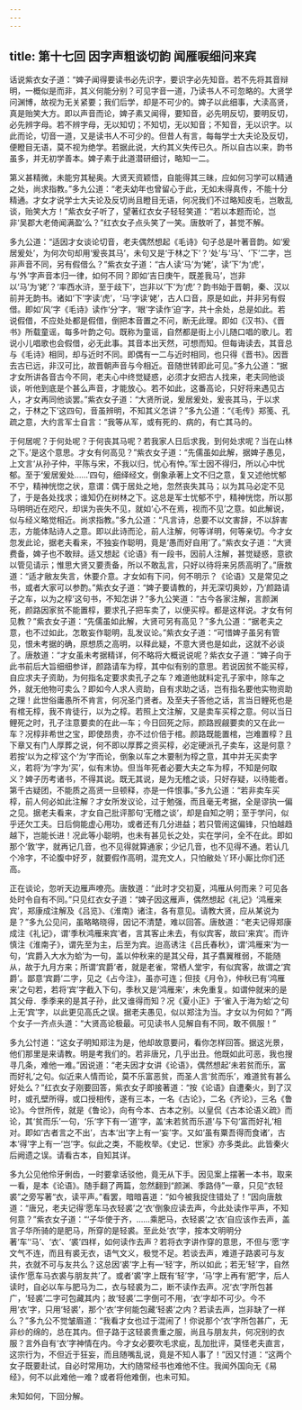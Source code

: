 ```yaml
---
---
---
```

title: 第十七回 因字声粗谈切韵 闻雁唳细问来宾
---



话说紫衣女子道：“婢子闻得要读书必先识字，要识字必先知音。若不先将其音辩明，一概似是而非，其义何能分别？可见字音一道，乃读书人不可忽略的。大贤学问渊博，故视为无关紧要；我们后学，却是不可少的。婢子以此细事，大渎高贤，真是贻笑大方。即以声音而论，婢子素又闻得，要知音，必先明反切，要明反切，必先辨字母。若不辨字母，无以知切；不知切，无以知音；不知音，无以识字。以此而论，切音一道，又是读书人不可少的。但昔人有言，每每学士大夫论及反切，便瞪目无语，莫不视为绝学。若据此说，大约其义失传已久。所以自古以来，韵书虽多，并无初学善本。婢子素于此道潜研细讨，略知一二。

第义甚精微，未能穷其秘奥。大贤天资颖悟，自能得其三昧，应如何习学可以精通之处，尚求指教。”多九公道：“老夫幼年也曾留心于此，无如未得真传，不能十分精通。才女才说学士大夫论及反切尚且瞪目无语，何况我们不过略知皮毛，岂敢乱谈，贻笑大方！”紫衣女子听了，望著红衣女子轻轻笑道：“若以本题而论，岂非‘吴郡大老倚闻满盈’么？”红衣女子点头笑了一笑。唐敖听了，甚觉不解。

多九公道：“适因才女谈论切音，老夫偶然想起《毛诗》句子总是叶著音韵。如‘爰居爰处’，为何次句却用‘爰丧其马’，未句又是‘于林之下’？‘处’与‘马’、‘下’二字，岂非声音不同，另有假借么？”紫衣女子道：“古人读‘马’为‘姥’，读‘下’为‘虎’，与‘外’字声音本归一律，如何不同？即如‘吉日庚午，既差我马’，岂非以‘马’为‘姥’？‘率西水浒，至于歧下’，岂非以‘下’为‘虎’？韵书始于晋朝，秦、汉以前并无韵书。诸如‘下’字读‘虎’，‘马’字读‘姥’，古人口音，原是如此，并非另有假借。即如‘风’字《毛诗》读作‘分’字，‘眼’字读作‘迫’字，共十余处，总是如此。若说假借，不应处处都是假借，倒把本音置之不问，断无此理。即如《汉书》、《晋书》所载童谣，每多叶韵之句。既称为童谣，自然都是街上小儿随口唱的歌儿。若说小儿唱歌也会假借，必无此事。其音本出天然，可想而知。但每诲读去，其音总与《毛诗》相同，却与近时不同。即偶有一二与近时相同，也只得《晋书》。因晋去古已远，非汉可比，故晋朝声音与今相近。音随世转即此可见。”多九公道：“据才女所讲各音古今不同，老夫心中终觉疑惑，必须才女把古人找来，老夫同他谈谈，听他到底是个甚么声音，才能放心。若不如此，这番高论，只好将来遇见古人，才女再同他谈罢。”紫衣女子道：“大贤所说，爰居爰处，爰丧其马，于以求之，于林之下’这四句，音虽辨明，不知其义怎讲？”多九公道：“《毛传》郑笺、孔疏之意，大约言军士自言：“我等从军，或有死的、病的，有亡其马的。

于何居呢？于何处呢？于何丧其马呢？若我家人日后求我，到何处求呢？当在山林之下。’是这个意思。才女有何高见？”紫衣女子道：“先儒虽如此解，据婢子愚见，上文言‘从孙子仲，平陈与宋，不我以归，忧心有忡。’军士因不得归，所以心中忧郁。至于‘爰居爰处……’四句，细绎经文，倒象承著上文不归之意，复又述他忧郁不宁，精神恍惚之状，意谓：偶于居处之地，忽然丧失其马；以为其马必定不见了，于是各处找求；谁知仍在树林之下。这总是军士忧郁不宁，精神恍惚，所以那马明明近在咫尺，却误为丧失不见，就如‘心不在焉，视而不见’之意。如此解说，似与经义略觉相近。尚求指教。”多九公道：“凡言诗，总要不以文害辞，不以辞害志，方能体贴诗人之意。即以此诗而沦，前人注解，何等详明，何等亲切。今才女忽发此论，据老夫看来，不独妄作聪明，竟是‘愚而好自用’了。”紫衣女子道：“大贤费备，婢子也不敢辩。适又想起《论语》有一段书，因前人注解，甚觉疑惑，意欲以管见请示；惟思大贤又要责备，所以不敢乱言，只好以待将来另质高明了。”唐敖道：“适才敝友失言，休要介意。才女如有下问，何不明示？《论语》又是常见之书，或者大家可以参酌。”紫衣女子道：“婢子要请教的，并无深切奥妙，乃‘颜路请子之车，以为之椁’这句书，不知怎讲？”多九公笑道：“古今各家注解，言颜渊死，颜路因家贫不能置椁，要求孔子把车卖了，以便买椁。都是这样说。才女有何见教？”紫衣女子道：“先儒虽如此解，大贤可另有高见？”多九公道：“据老夫之意，也不过如此，怎敢妄作聪明，乱发议论。”紫衣女子道：“可惜婢子虽另有管见，恨未考据的确，原想质之高明，以释此疑，不意大贤也是如此，这就不必谈了。唐敖道：“才女虽未考据精详，何不略将大概说说呢？紫衣女子道：“婢子向于此书前后大旨细细参详，颜路请车为椁，其中似有别的意思。若说因贫不能买椁，自应求夫子资助，为何指名定要求卖孔子之车？难道他就料定孔子家中，除车之外，就无他物可卖么？即如今人求人资助，自有求助之话，岂有指名要他实物资助之理！此世俗庸愚所不肯言，何况圣门贤者。及至夫子答他之话，言当日鲤死也是有棺无椁，我不肯徒行，以为之椁。若照上文注解，又是卖车买椁之意。何以当日鲤死之时，孔子注意要卖的在此—车；今日回死之际，颜路觊觎要卖的又在此一车？况椁非希世之宝，即使昂贵，亦不过价倍于棺。颜路既能置棺，岂难置椁？且下章又有门人厚葬之说，何不即以厚葬之资买椁，必定硬派孔子卖车，这是何意？若按‘以为之椁’这个‘为’字而论，倒象以车之木要制为椁之意，其中并无买卖字义，若将‘为’字为‘买’，似有末协。但当年死者必要大夫之车为椁，不知是何取义？婢子历考诸书，不得其说。既无其说，是为无稽之谈，只好存疑，以待能者。第千古疑团，不能质之高贤一旦顿释，亦是一件恨事。”多九公道：“若非卖车买椁，前人何必如此注解？才女所发议论，过于勉强，而且毫无考据，全是谬执一偏之见。据老夫看来，才女自己批评那句‘无稽之谈’，却是自知之明；至于学问，似乎还欠工夫。日后倘能虚心用功，或者还有几分进益；若只管闹这偏锋，只怕越趋越下，岂能长进！况此等小聪明，也未有甚见长之处，实在学问，全不在此。即如那个‘敦’字，就再记几音，也不见得就算通家；少记几音，也不见得不通。若认几个冷字，不论腹中好歹，就要假作高明，混充文人，只怕敝处丫环小厮比你们还高。

正在谈论，忽听天边雁声嘹亮。唐敖道：“此时才交初夏，鸿雁从何而来？可见各处时令自有不同。”只见红衣女子道：“婢子因这雁声，偶然想起《礼记》‘鸿雁来宾’，郑康成注解及《吕览》、《淮南》诸注，各有意见。请教大贤，应从某说为是？”多九公见问，虽略略晓得，因记不清楚，难以回答。唐敖道：“老夫记得郑康成注《礼记》，谓‘季秋鸿雁来宾’者，言其客止未去，有似宾客，故曰‘来宾’。而许慎注《淮南子》，谓先至为主，后至为宾。迨高诱注《吕氏春秋》，谓‘鸿雁来’为一句，‘宾爵入大水为蛤’为一句，盖以仲秋来的是其父母，其子翥翼稚弱，不能随从，故于九月方来；所谓‘宾爵’者，就是老雀，常栖人堂宇，有似宾客，故谓之‘宾爵’。鄙意‘宾爵’二字，见之《占今注》，虽亦可连；但技《月令》，仲秋已有‘鸿雁来’之句若，若将‘宾’字截入下句，季秋又是‘鸿雁来’，未免重复。如谓仲就来的是其父母．季季来的是其子孙，此又谁得而知？况《夏小正》于‘雀入于海为蛤’之句上无‘宾’字，以此更见高氏之误。据老夫愚见，似以郑注为当。才女以为何如？”两个女子一齐点头道：“大贤高论极最。可见读书人见解自有不同，敢不佩服！”

多九公忖道：“这女子明知郑注为是，他却故意要问，看你怎样回答。据这光景，他们那里是来请教。明是考我们的。若非唐兄，几乎出丑。他既如此可恶，我也搜寻几条，难他一难。”因说道：“老夫因才女讲《论语》，偶然想起‘未若贫而乐，富而好礼’之句。似近来人情而论，莫不乐富恶贫，而圣人言‘贫而乐’，难道贫有甚么好处么？”红衣女子刚要回答，紫衣女子即接著道：“按《论语》自遭秦火，到了汉时，或孔壁所得，或口授相传，遂有三本，一名《古论》，二名《齐论》，三名《鲁论》。今世所传，就是《鲁论》，向有今本、古本之别。以皇侃《古本论语义疏》而论，其‘贫而乐’一句，‘乐’字下有一‘道’字，盖‘未若贫而乐道’与下句‘富而好礼’相对。即如‘古者言之不出’，古本‘出’字上有一‘妄’字。又如‘虽有粟吾得而食诸’，古本‘得’字上有一‘岂’字。似此之类，不能枚举。《史记．世家》亦多类此。此皆秦火后阙遗之误。请看古本，自知其详。

多九公见他伶牙俐齿，一时要拿话驳他，竟无从下手。因见案上摆著一本书，取来一看，是本《论语》。随手翻了两篇，忽然翻到“颜渊、季路侍”一章，只见“衣轻裘”之旁写著“衣，读平声。”看罢，暗暗喜道：“如今被我捉住错处了！”因向唐敖道：“唐兄，老夫记得‘愿车马衣轻裘’之‘衣’倒象应读去声，今此处读作平声，不知何意？”紫衣女子道：“‘子华使于齐，……乘肥马，衣轻裘’之‘衣’自应该作去声，盖言子华所骑的是肥马，所穿的是轻裘。至此处‘衣’字，按本文明明分著‘车’‘马’、‘衣’、‘裘’四样，如何读作去声？若将衣字讲作穿的意思，不但与‘愿’字文气不连，而且有裘无衣，语气文义，极觉不足。若谈去声，难道子路裘可与友共，衣就不可与友共么？这总因‘裘’字上有—‘轻’字，所以如此；若无‘轻’字，自然读作‘愿车马衣裘与朋友共’了。或者‘裘’字上既有‘轻’字，‘马’字上再有‘肥’字，后人读时，自必以车与肥马为二，衣与轻裘为二，断不读作去声。况‘衣’字所包甚广，‘轻裘’二字可包藏其内；故‘轻裘’二字倒可不用，‘衣’字却不可少。今不用‘衣’字，只用‘轻裘’，那个‘衣’字何能包藏‘轻裘’之内？若读去声，岂非缺了一样么？”多九公不觉皱眉道：“我看才女也过于混闹了！你说那个‘衣’字所包甚广，无非纱的绵的，总在其内。但子路于这轻裘贵重之服，尚且与朋友共，何况别的衣服？言外自有‘衣’字神情在内。今才女必要吹毛求疵，乱加批评，莫怪老夫直言，这宗行为，不但近于狂妄，而且随嘴乱说，竟是不知人事了！”因又忖道：“这两个女子既要赴试，自必时常用功，大约随常经书也难他不住。我闻外国向无《易经》，何不以此难他一难？或者将他难倒，也未可知。

未知如何，下回分解。